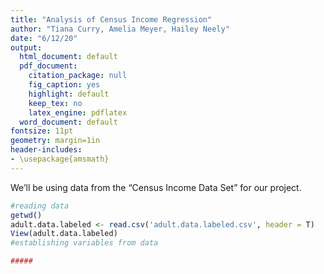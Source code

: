 ---
title: "Analysis of Census Income Regression"
author: "Tiana Curry, Amelia Meyer, Hailey Neely"
date: "6/12/20"
output:
  html_document: default
  pdf_document:
    citation_package: null
    fig_caption: yes
    highlight: default
    keep_tex: no
    latex_engine: pdflatex
  word_document: default
fontsize: 11pt
geometry: margin=1in
header-includes:
- \usepackage{amsmath}
---

\vspace{0.25in}

We'll be using data from the "Census Income Data Set" for our project.
```{r tidy = TRUE, message = FALSE, warning = FALSE, error = FALSE}
#reading data 
getwd()
adult.data.labeled <- read.csv('adult.data.labeled.csv', header = T)
View(adult.data.labeled)
#establishing variables from data

##### 
```
